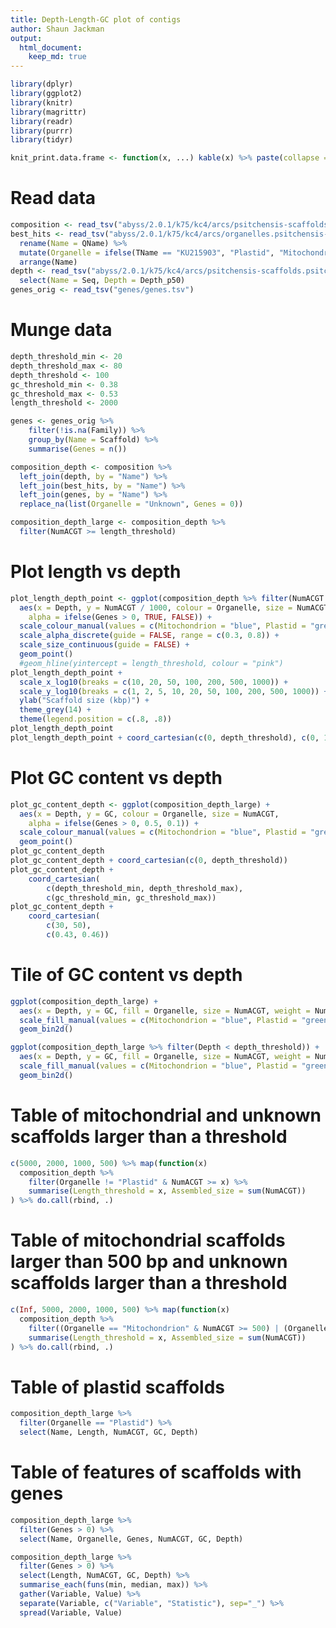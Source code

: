 ```yaml
---
title: Depth-Length-GC plot of contigs
author: Shaun Jackman
output:
  html_document:
    keep_md: true
---
```


```r
library(dplyr)
library(ggplot2)
library(knitr)
library(magrittr)
library(readr)
library(purrr)
library(tidyr)
```

```r
knit_print.data.frame <- function(x, ...) kable(x) %>% paste(collapse = "\n") %>% asis_output
```

# Read data
```r
composition <- read_tsv("abyss/2.0.1/k75/kc4/arcs/psitchensis-scaffolds.fa.comp.tsv")
best_hits <- read_tsv("abyss/2.0.1/k75/kc4/arcs/organelles.psitchensis-scaffolds.primary.as100.bam.names.tsv") %>%
  rename(Name = QName) %>%
  mutate(Organelle = ifelse(TName == "KU215903", "Plastid", "Mitochondrion")) %>%
  arrange(Name)
depth <- read_tsv("abyss/2.0.1/k75/kc4/arcs/psitchensis-scaffolds.psitchensis.bx.atleast4.as100.bam.depth.stats.tsv") %>%
  select(Name = Seq, Depth = Depth_p50)
genes_orig <- read_tsv("genes/genes.tsv")
```

# Munge data
```r
depth_threshold_min <- 20
depth_threshold_max <- 80
depth_threshold <- 100
gc_threshold_min <- 0.38
gc_threshold_max <- 0.53
length_threshold <- 2000

genes <- genes_orig %>%
	filter(!is.na(Family)) %>%
	group_by(Name = Scaffold) %>%
	summarise(Genes = n())

composition_depth <- composition %>%
  left_join(depth, by = "Name") %>%
  left_join(best_hits, by = "Name") %>%
  left_join(genes, by = "Name") %>%
  replace_na(list(Organelle = "Unknown", Genes = 0))

composition_depth_large <- composition_depth %>%
  filter(NumACGT >= length_threshold)
```

# Plot length vs depth
```r
plot_length_depth_point <- ggplot(composition_depth %>% filter(NumACGT > 500)) +
  aes(x = Depth, y = NumACGT / 1000, colour = Organelle, size = NumACGT,
  	alpha = ifelse(Genes > 0, TRUE, FALSE)) +
  scale_colour_manual(values = c(Mitochondrion = "blue", Plastid = "green", Unknown = "black")) +
  scale_alpha_discrete(guide = FALSE, range = c(0.3, 0.8)) +
  scale_size_continuous(guide = FALSE) +
  geom_point()
  #geom_hline(yintercept = length_threshold, colour = "pink")
plot_length_depth_point +
  scale_x_log10(breaks = c(10, 20, 50, 100, 200, 500, 1000)) +
  scale_y_log10(breaks = c(1, 2, 5, 10, 20, 50, 100, 200, 500, 1000)) +
  ylab("Scaffold size (kbp)") +
  theme_grey(14) +
  theme(legend.position = c(.8, .8))
plot_length_depth_point
plot_length_depth_point + coord_cartesian(c(0, depth_threshold), c(0, 10000))
```

# Plot GC content vs depth
```r
plot_gc_content_depth <- ggplot(composition_depth_large) +
  aes(x = Depth, y = GC, colour = Organelle, size = NumACGT,
  	alpha = ifelse(Genes > 0, 0.5, 0.1)) +
  scale_colour_manual(values = c(Mitochondrion = "blue", Plastid = "green", Unknown = "black")) +
  geom_point()
plot_gc_content_depth
plot_gc_content_depth + coord_cartesian(c(0, depth_threshold))
plot_gc_content_depth +
	coord_cartesian(
		c(depth_threshold_min, depth_threshold_max),
		c(gc_threshold_min, gc_threshold_max))
plot_gc_content_depth +
	coord_cartesian(
		c(30, 50),
		c(0.43, 0.46))
```

# Tile of GC content vs depth
```r
ggplot(composition_depth_large) +
  aes(x = Depth, y = GC, fill = Organelle, size = NumACGT, weight = NumACGT) +
  scale_fill_manual(values = c(Mitochondrion = "blue", Plastid = "green", Unknown = "black")) +
  geom_bin2d()

ggplot(composition_depth_large %>% filter(Depth < depth_threshold)) +
  aes(x = Depth, y = GC, fill = Organelle, size = NumACGT, weight = NumACGT) +
  scale_fill_manual(values = c(Mitochondrion = "blue", Plastid = "green", Unknown = "black")) +
  geom_bin2d()
```

# Table of mitochondrial and unknown scaffolds larger than a threshold
```r
c(5000, 2000, 1000, 500) %>% map(function(x)
  composition_depth %>%
    filter(Organelle != "Plastid" & NumACGT >= x) %>%
    summarise(Length_threshold = x, Assembled_size = sum(NumACGT))
) %>% do.call(rbind, .)
```

# Table of mitochondrial scaffolds larger than 500 bp and unknown scaffolds larger than a threshold
```r
c(Inf, 5000, 2000, 1000, 500) %>% map(function(x)
  composition_depth %>%
    filter((Organelle == "Mitochondrion" & NumACGT >= 500) | (Organelle == "Unknown" & NumACGT >= x)) %>%
    summarise(Length_threshold = x, Assembled_size = sum(NumACGT))
) %>% do.call(rbind, .)
```

# Table of plastid scaffolds
```r
composition_depth_large %>%
  filter(Organelle == "Plastid") %>%
  select(Name, Length, NumACGT, GC, Depth)
```

# Table of features of scaffolds with genes
```r
composition_depth_large %>%
  filter(Genes > 0) %>%
  select(Name, Organelle, Genes, NumACGT, GC, Depth)

composition_depth_large %>%
  filter(Genes > 0) %>%
  select(Length, NumACGT, GC, Depth) %>%
  summarise_each(funs(min, median, max)) %>%
  gather(Variable, Value) %>%
  separate(Variable, c("Variable", "Statistic"), sep="_") %>%
  spread(Variable, Value)
```
